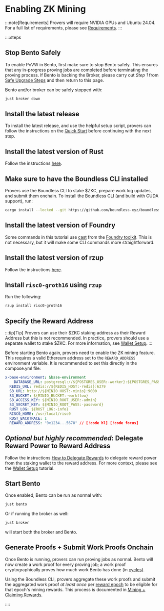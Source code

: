
# Enabling ZK Mining

:::note[Requirements]
Provers will require NVIDIA GPUs and Ubuntu 24.04. For a full list of requirements, please see [Requirements](/provers/quick-start#requirements).
:::

::::steps

## Stop Bento Safely

To enable PoVW in Bento, first make sure to stop Bento safely. This ensures that any in-progress proving jobs are completed before terminating the proving process. If Bento is backing the Broker, please carry out *Step 1* from [Safe Upgrade Steps](/provers/broker#safe-upgrade-steps) and then return to this page.

Bento and/or broker can be safely stopped with:

```bash
just broker down
```

## Install the latest release

To install the latest release, and use the helpful setup script, provers can follow the instructions on the [Quick Start](/provers/quick-start) before continuing with the next step.

## Install the latest version of Rust

Follow the instructions [here](https://www.rust-lang.org/tools/install).

## Make sure to have the Boundless CLI installed

Provers use the Boundless CLI to stake $ZKC, prepare work log updates, and submit them onchain. To install the Boundless CLI (and build with CUDA support), run:

```bash
cargo install --locked --git https://github.com/boundless-xyz/boundless boundless-cli --branch release-1.0 --bin boundless
```

## Install the latest version of Foundry

Some commands in this tutorial use [cast](https://getfoundry.sh/cast/overview) from the [Foundry toolkit](https://getfoundry.sh/). This is not necessary, but it will make some CLI commands more straightforward.

## Install the latest version of rzup

Follow the instructions [here](https://dev.risczero.com/api/zkvm/install#installation-for-x86-64-linux-and-arm64-macos).

## Install `risc0-groth16` using `rzup`

Run the following:

```bash
rzup install risc0-groth16
```

## Specify the Reward Address

:::tip[Tip]
Provers can use their $ZKC staking address as their Reward Address but this is not recommended. In practice, provers should use a separate wallet to stake $ZKC. For more information, see [Wallet Setup](/zkc/mining/wallet-setup).
:::

Before starting Bento again, provers need to enable the ZK mining feature. This requires a valid Ethereum address set to the `REWARD_ADDRESS` environment variable. It is recommended to set this directly in the compose.yml file:

```yml
x-base-environment: &base-environment
    DATABASE_URL: postgresql://${POSTGRES_USER:-worker}:${POSTGRES_PASSWORD:-password}@${POSTGRES_HOST:-postgres}:${POSTGRES_PORT:-5432}/${POSTGRES_DB:-taskdb}
  REDIS_URL: redis://${REDIS_HOST:-redis}:6379
  S3_URL: http://${MINIO_HOST:-minio}:9000
  S3_BUCKET: ${MINIO_BUCKET:-workflow}
  S3_ACCESS_KEY: ${MINIO_ROOT_USER:-admin}
  S3_SECRET_KEY: ${MINIO_ROOT_PASS:-password}
  RUST_LOG: ${RUST_LOG:-info}
  RISC0_HOME: /usr/local/risc0
  RUST_BACKTRACE: 1
  REWARD_ADDRESS: "0x1234...5678" // [!code hl] [!code focus]
```

## *Optional but highly recommended*: Delegate Reward Power to Reward Address

Follow the instructions [How to Delegate Rewards](/zkc/mining/wallet-setup#how-to-delegate-rewards) to delegate reward power from the staking wallet to the reward address. For more context, please see the [Wallet Setup](/zkc/mining/wallet-setup) tutorial.

## Start Bento

Once enabled, Bento can be run as normal with:

```bash
just bento
```

Or if running the broker as well:

```bash
just broker
```

will start both the broker and Bento.

## Generate Proofs + Submit Work Proofs Onchain

Once Bento is running, provers can run proving jobs as normal. Bento will now create a work proof for every proving job; a work proof cryptographically proves how much work Bento has done (in [cycles](https://dev.risczero.com/terminology#clock-cycles)). 

Using the Boundless CLI, provers aggregate these work proofs and submit the aggregated work proof *at least once* per [reward epoch](/zkc/quick-start#how-do-zkc-rewards-work) to be eligible for that epoch's mining rewards. This process is documented in [Mining + Claiming Rewards](/zkc/mining/claiming-rewards).

::::


